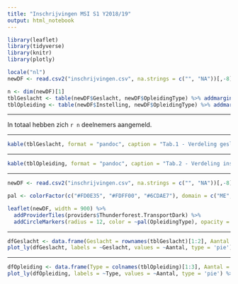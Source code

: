```yaml
---
title: "Inschrijvingen MSI S1 Y2018/19"
output: html_notebook
---
```




```r
library(leaflet)
library(tidyverse)
library(knitr)
library(plotly)

locale("nl")
newDF <- read.csv2("inschrijvingen.csv", na.strings = c("", "NA"))[,-8] %>% na.omit() %>% mutate(Lat = jitter(Lat, factor = 1.5), Lon = jitter(Lon, factor = 1.5))

n <- dim(newDF)[1]
tblGeslacht <- table(newDF$Geslacht, newDF$OpleidingType) %>% addmargins(., FUN = list(Totaal = sum), quiet = TRUE)
tblOpleiding <- table(newDF$Instelling, newDF$OpleidingType) %>% addmargins(., FUN = list(Totaal = sum), quiet = TRUE)
```

<hr>
In totaal hebben zich `r n` deelnemers aangemeld.
<hr>

```r
kable(tblGeslacht, format = "pandoc", caption = "Tab.1 - Verdeling geslacht en opleidingtype", padding = 2)
```
<hr>
```r
kable(tblOpleiding, format = "pandoc", caption = "Tab.2 - Verdeling instelling en opleidingtype", padding = 2)
```
<hr>

```r
newDF <- read.csv2("inschrijvingen.csv", na.strings = c("", "NA"))[,-8] %>% na.omit() %>% mutate(Lat = jitter(Lat, factor = 1.5), Lon = jitter(Lon, factor = 1.5))

pal <- colorFactor(c("#FD0E35", "#FDFF00", "#6CDAE7"), domain = c("ME", "ICT", "ENG"))

leaflet(newDF, width = 900) %>%
  addProviderTiles(providers$Thunderforest.TransportDark) %>%
  addCircleMarkers(radius = 12, color = ~pal(OpleidingType), opacity = 0.8, label = ~Instelling)
```
<hr>

```r
dfGeslacht <- data.frame(Geslacht = rownames(tblGeslacht)[1:2], Aantal = tblGeslacht[1:2,4])
plot_ly(dfGeslacht, labels = ~Geslacht, values = ~Aantal, type = 'pie') %>% layout(showlegend = TRUE)
```
<hr>

```r
dfOpleiding <- data.frame(Type = colnames(tblOpleiding)[1:3], Aantal = tblOpleiding[dim(tblOpleiding)[1],1:3])
plot_ly(dfOpleiding, labels = ~Type, values = ~Aantal, type = 'pie') %>% layout(showlegend = TRUE)
```